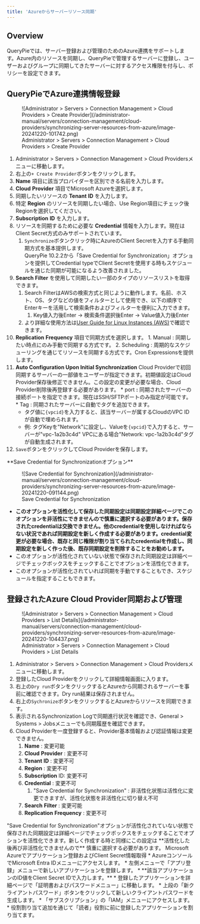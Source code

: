 ```yaml
---
title: 'Azureからサーバーリソース同期'
---
```



## Overview

QueryPieでは、サーバー登録および管理のためのAzure連携をサポートします。Azure内のリソースを同期し、QueryPieで管理するサーバーに登録し、ユーザーおよびグループに同期してきたサーバーに対するアクセス権限を付与し、ポリシーを設定できます。


## QueryPieでAzure連携情報登録

<figure data-layout="center" data-align="center">
![Administrator &gt; Servers &gt; Connection Management &gt; Cloud Providers &gt; Create Provider](/administrator-manual/servers/connection-management/cloud-providers/synchronizing-server-resources-from-azure/image-20241220-101742.png)
<figcaption>
Administrator &gt; Servers &gt; Connection Management &gt; Cloud Providers &gt; Create Provider
</figcaption>
</figure>

1. Administrator &gt; Servers &gt; Connection Management &gt; Cloud Providersメニューに移動します。
2. 右上の`+ Create Provider`ボタンをクリックします。
3.  **Name**  項目に該当プロバイダーを区別できる名前を入力します。
4.  **Cloud**   **Provider**  項目でMicrosoft Azureを選択します。
5. 同期したいリソースの  **Tenant**   **ID** を入力します。
6. 特定  **Region** のリソースを同期したい場合、Use Region項目にチェック後Regionを選択してください。
7.  **Subscription**   **ID** を入力します。
8. リソースを同期するために必要な  **Credential**  情報を入力します。現在はClient Secret方式のみサポートされています。
    1. `Synchronize`ボタンクリック時にAzureのClient Secretを入力する手動同期方式を基本提供します。<br/>QueryPie 10.2.2から「Save Credential for Synchronization」オプションを提供してCredential typeでClient Secretを使用する時もスケジュールを通じた同期が可能になるよう改善されました。
9.  **Search**   **Filter** を使用して同期したい一部のタイプのリソースリストを取得できます。
    1. Search FilterはAWSの検索方式と同じように動作します。名前、ホスト、OS、タグなどの値をフィルターとして使用でき、以下の順序でEnterキーを活用して検索条件およびフィルターを便利に入力できます。
        1. Key値入力後Enter → 検索条件選択後Enter → Value値入力後Enter
    2. より詳細な使用方法は[User Guide for Linux Instances (AWS)](https://docs.aws.amazon.com/AWSEC2/latest/UserGuide/Using_Filtering.html#advancedsearch)で確認できます。
10.  **Replication**   **Frequency**  項目で同期方式を選択します。
    1. Manual : 同期したい時点にのみ手動で同期する方式です。
    2. Scheduling : 周期的なスケジューリングを通じてリソースを同期する方式です。Cron Expressionsを提供します。
11.  **Auto Configuration Upon Initial Synchronization** Cloud Providerで初回同期するサーバーの一部値をユーザーが指定できます。初期値設定はCloud Provider保存後修正できません。この設定の変更が必要な場合、Cloud Provider削除後再登録する必要があります。
    * port **:**  同期されたサーバーの接続ポートを指定できます。現在はSSH/SFTPポートのみ指定が可能です。
    * Tag : 同期されたサーバーに自動でタグを追加できます。
        * タグ値に`{vpcid}`を入力すると、該当サーバーが属するCloudのVPC IDが自動で埋められます。
        * 例: タグKeyを"Network"に設定し、Valueを`{vpcid}`で入力すると、サーバーが"vpc-1a2b3c4d" VPCにある場合"Network: vpc-1a2b3c4d"タグが自動生成されます。
12. `Save`ボタンをクリックしてCloud Providerを保存します。

<Callout type="important">
**Save Credential for Synchronizationオプション**

<figure data-layout="center" data-align="center">
![Save Credential for Synchronization](/administrator-manual/servers/connection-management/cloud-providers/synchronizing-server-resources-from-azure/image-20241220-091144.png)
<figcaption>
Save Credential for Synchronization
</figcaption>
</figure>

*  **このオプションを活性化して保存した同期設定は同期設定詳細ページでこのオプションを非活性にできませんので慎重に選択する必要があります。保存されたcredentialは交換できません。他のcredentialを使用しなければならない状況であれば同期設定を新しく作成する必要があります。credential変更が必要な場合、既存と同じ権限が割り当てられたcredentialを作成し、同期設定を新しく作った後、既存同期設定を削除することをお勧めします。**
* このオプションが活性化されていない状態で保存された同期設定は詳細ページでチェックボックスをチェックすることでオプションを活性化できます。
* このオプションが活性化されていれば同期を手動ですることもでき、スケジュールを指定することもできます。
</Callout>

## 登録されたAzure Cloud Provider同期および管理

<figure data-layout="center" data-align="center">
![Administrator &gt; Servers &gt; Connection Management &gt; Cloud Providers &gt; List Details](/administrator-manual/servers/connection-management/cloud-providers/synchronizing-server-resources-from-azure/image-20241220-104437.png)
<figcaption>
Administrator &gt; Servers &gt; Connection Management &gt; Cloud Providers &gt; List Details
</figcaption>
</figure>

1. Administrator &gt; Servers &gt; Connection Management &gt; Cloud Providersメニューに移動します。
2. 登録したCloud Providerをクリックして詳細情報画面に入ります。
3. 右上の`Dry run`ボタンをクリックするとAzureから同期されるサーバーを事前に確認できます。Dry run結果は保存されません。
4. 右上の`Sychronize`ボタンをクリックするとAzureからリソースを同期できます。
5. 表示されるSynchronization Logで同期進行状況を確認でき、General &gt; Systems &gt; Jobsメニューでも同期履歴を確認できます。
6. Cloud Providerを一度登録すると、Provider基本情報および認証情報は変更できません。
    1.  **Name** : 変更可能
    2.  **Cloud**   **Provider** : 変更不可
    3.  **Tenant**   **ID** : 変更不可
    4.  **Region** : 変更不可
    5.  **Subscription**  ID: 変更不可
    6.  **Credential** : 変更不可
        1. "Save Credential for Synchronization" : 非活性化状態は活性化に変更できますが、活性化状態を非活性化に切り替え不可
    7.  **Search**   **Filter** : 変更可能
    8.  **Replication**   **Frequency** : 変更不可

<Callout type="important">
"Save Credential for Synchronization"オプションが活性化されていない状態で保存された同期設定は詳細ページでチェックボックスをチェックすることでオプションを活性化できます。新しく作成する時と同様にこの設定は  **活性化した後再び非活性化できませんので**  慎重に選択する必要があります。
</Callout>

<Callout type="info">
Microsoft Azureでアプリケーション登録およびClient Secret情報取得
* AzureコンソールでMicrosoft Entra IDメニューにアクセスします。
* 左側メニューで「アプリ登録」メニューで新しいアプリケーションを登録します。
    *  **該当アプリケーションのID値をClient Secret IDで入力します。**
* 登録したアプリケーションを詳細ページで「証明書およびパスワードメニュー」に移動します。
* 上段の「新クライアントパスワード」ボタンをクリックして新しいクライアントパスワードを生成します。
* 「サブスクリプション」の「IAM」メニューにアクセスします。
* 役割割り当て追加を通じて「読者」役割に前に登録したアプリケーションを割り当てます。
</Callout>
